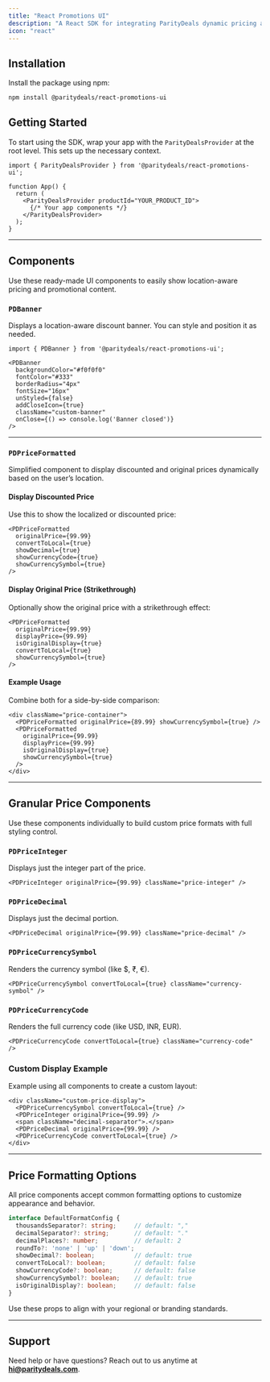 ```yaml
---
title: "React Promotions UI"
description: "A React SDK for integrating ParityDeals dynamic pricing and discounts directly into your React application."
icon: "react"
---
```



## Installation

Install the package using npm:

```bash
npm install @paritydeals/react-promotions-ui
```

## Getting Started

To start using the SDK, wrap your app with the `ParityDealsProvider` at the root level. This sets up the necessary context.

```tsx
import { ParityDealsProvider } from '@paritydeals/react-promotions-ui';

function App() {
  return (
    <ParityDealsProvider productId="YOUR_PRODUCT_ID">
      {/* Your app components */}
    </ParityDealsProvider>
  );
}
```

---

## Components

Use these ready-made UI components to easily show location-aware pricing and promotional content.

### `PDBanner`

Displays a location-aware discount banner. You can style and position it as needed.

```tsx
import { PDBanner } from '@paritydeals/react-promotions-ui';

<PDBanner
  backgroundColor="#f0f0f0"
  fontColor="#333"
  borderRadius="4px"
  fontSize="16px"
  unStyled={false}
  addCloseIcon={true}
  className="custom-banner"
  onClose={() => console.log('Banner closed')}
/>
```

---

### `PDPriceFormatted`

Simplified component to display discounted and original prices dynamically based on the user’s location.

#### Display Discounted Price

Use this to show the localized or discounted price:

```tsx
<PDPriceFormatted
  originalPrice={99.99}
  convertToLocal={true}
  showDecimal={true}
  showCurrencyCode={true}
  showCurrencySymbol={true}
/>
```

#### Display Original Price (Strikethrough)

Optionally show the original price with a strikethrough effect:

```tsx
<PDPriceFormatted
  originalPrice={99.99}
  displayPrice={99.99}
  isOriginalDisplay={true}
  convertToLocal={true}
  showCurrencySymbol={true}
/>
```

#### Example Usage

Combine both for a side-by-side comparison:

```tsx
<div className="price-container">
  <PDPriceFormatted originalPrice={89.99} showCurrencySymbol={true} />
  <PDPriceFormatted
    originalPrice={99.99}
    displayPrice={99.99}
    isOriginalDisplay={true}
    showCurrencySymbol={true}
  />
</div>
```

---

## Granular Price Components

Use these components individually to build custom price formats with full styling control.

### `PDPriceInteger`

Displays just the integer part of the price.

```tsx
<PDPriceInteger originalPrice={99.99} className="price-integer" />
```

### `PDPriceDecimal`

Displays just the decimal portion.

```tsx
<PDPriceDecimal originalPrice={99.99} className="price-decimal" />
```

### `PDPriceCurrencySymbol`

Renders the currency symbol (like \$, ₹, €).

```tsx
<PDPriceCurrencySymbol convertToLocal={true} className="currency-symbol" />
```

### `PDPriceCurrencyCode`

Renders the full currency code (like USD, INR, EUR).

```tsx
<PDPriceCurrencyCode convertToLocal={true} className="currency-code" />
```

### Custom Display Example

Example using all components to create a custom layout:

```tsx
<div className="custom-price-display">
  <PDPriceCurrencySymbol convertToLocal={true} />
  <PDPriceInteger originalPrice={99.99} />
  <span className="decimal-separator">.</span>
  <PDPriceDecimal originalPrice={99.99} />
  <PDPriceCurrencyCode convertToLocal={true} />
</div>
```

---

## Price Formatting Options

All price components accept common formatting options to customize appearance and behavior.

```ts
interface DefaultFormatConfig {
  thousandsSeparator?: string;     // default: ","
  decimalSeparator?: string;       // default: "."
  decimalPlaces?: number;          // default: 2
  roundTo?: 'none' | 'up' | 'down';
  showDecimal?: boolean;           // default: true
  convertToLocal?: boolean;        // default: false
  showCurrencyCode?: boolean;      // default: false
  showCurrencySymbol?: boolean;    // default: true
  isOriginalDisplay?: boolean;     // default: false
}
```

Use these props to align with your regional or branding standards.

---

## Support

Need help or have questions? Reach out to us anytime at **[hi@paritydeals.com](mailto:hi@paritydeals.com)**.
